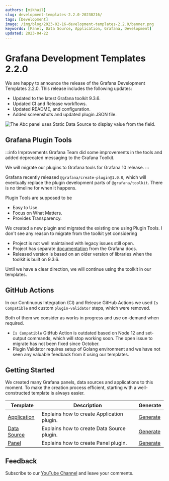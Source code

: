 ```yaml
---
authors: [mikhail]
slug: development-templates-2.2.0-20230216/
tags: [Development]
image: /img/blog/2023-02-16-development-templates-2.2.0/banner.png
keywords: [Panel, Data Source, Application, Grafana, Development]
updated: 2023-04-22
---
```



# Grafana Development Templates 2.2.0

We are happy to announce the release of the Grafana Development Templates 2.2.0. This release includes the following updates:

- Updated to the latest Grafana toolkit 9.3.6.
- Updated CI and Release workflows.
- Updated README, and configuration.
- Added screenshots and updated plugin JSON file.

<Image
  title="The Abc panel uses Static Data Source to display value from the field."
  src="/img/blog/2023-02-16-development-templates-2.2.0/dashboard.png"
/>

## Grafana Plugin Tools

:::info Improvements
Grafana Team did some improvements in the tools and added deprecated messaging to the Grafana Toolkit.

We will migrate our plugins to Grafana tools for Grafana 10 release.
:::

Grafana recently released `@grafana/create-plugin@1.0.0`, which will eventually replace the plugin development parts of `@grafana/toolkit`. There is no timeline for when it happens.

Plugin Tools are supposed to be

- Easy to Use.
- Focus on What Matters.
- Provides Transparency.

We created a new plugin and migrated the existing one using Plugin Tools. I don't see any reason to migrate from the toolkit yet considering

- Project is not well maintained with legacy issues still open.
- Project has separate [documentation](https://grafana.github.io/plugin-tools/) from the Grafana docs.
- Released version is based on an older version of libraries when the toolkit is built on 9.3.6.

Until we have a clear direction, we will continue using the toolkit in our templates.

## GitHub Actions

In our Continuous Integration (CI) and Release GitHub Actions we used `Is Compatible` and custom `plugin-validator` steps, which were removed.

Both of them we consider as works in progress and use on-demand when required.

- `Is Compatible` GitHub Action is outdated based on Node 12 and set-output commands, which will stop working soon. The open issue to migrate has not been fixed since October.
- Plugin Validator requires setup of Golang environment and we have not seen any valuable feedback from it using our templates.

## Getting Started

We created many Grafana panels, data sources and applications to this moment. To make the creation process efficient, starting with a well-constructed template is always easier.

| Template                                                               | Description                                | Generate                                                                     |
| ---------------------------------------------------------------------- | ------------------------------------------ | ---------------------------------------------------------------------------- |
| [Application](https://github.com/volkovlabs/volkovlabs-abc-app)        | Explains how to create Application plugin. | [Generate](https://github.com/VolkovLabs/volkovlabs-abc-app/generate)        |
| [Data Source](https://github.com/volkovlabs/volkovlabs-abc-datasource) | Explains how to create Data Source plugin. | [Generate](https://github.com/VolkovLabs/volkovlabs-abc-datasource/generate) |
| [Panel](https://github.com/volkovlabs/volkovlabs-abc-panel)            | Explains how to create Panel plugin.       | [Generate](https://github.com/VolkovLabs/volkovlabs-abc-panel/generate)      |

## Feedback

Subscribe to our [YouTube Channel](https://www.youtube.com/@volkovlabs) and leave your comments.
